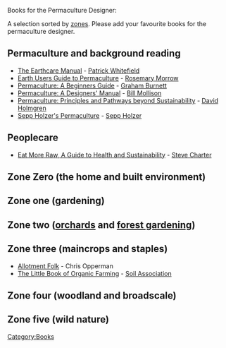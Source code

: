 Books for the Permaculture Designer:

A selection sorted by [[zone]]s. Please add your favourite books for the permaculture designer.

==Permaculture and background reading==

* [[The Earthcare Manual]] - [[Patrick Whitefield]]
* [[Earth Users Guide to Permaculture]] - [[Rosemary Morrow]]
* [[Permaculture: A Beginners Guide]] - [[Graham Burnett]]
* [[Permaculture: A Designers' Manual]] - [[Bill Mollison]]
* [[Permaculture: Principles and Pathways beyond Sustainability]] - [[David Holmgren]]
* [[Sepp Holzer's Permaculture]] - [[Sepp Holzer]]

==Peoplecare==

* [[Eat More Raw, A Guide to Health and Sustainability]] - [[Steve Charter]]

==Zone Zero (the home and built environment)==

==Zone one (gardening)==

==Zone two ([[orchard]]s and [[forest gardening]])==

==Zone three (maincrops and staples)==

*[[Allotment Folk]] - Chris Opperman
*[[The Little Book of Organic Farming]] - [[Soil Association]]

==Zone four (woodland and broadscale)==

==Zone five (wild nature)==

{{attrib permawiki|Books}}

[[Category:Books]]